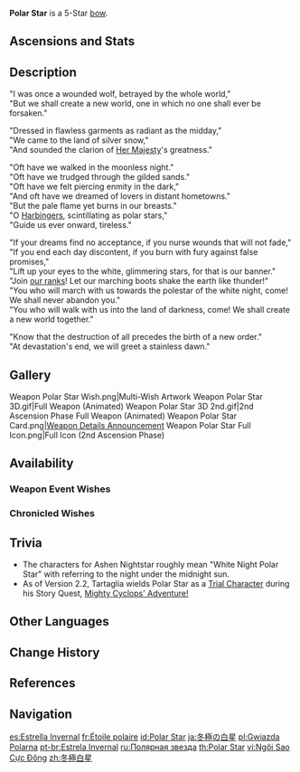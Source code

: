 {{Weapon Infobox
|title          = Po&shy;lar Star
|id             = 15507
|image          = <gallery>
Weapon Polar Star.png|Base
Weapon Polar Star 2nd.png|2nd Ascension
</gallery>-->
|type           = Bow
|releaseDate    = 2021-10-13
|quality        = 5
|base_atk       = 46
|2nd_stat_type  = CRIT Rate
|2nd_stat       = 7.2%
|obtain         = Weapon Event Wishes
|passive        = Daylight's Augury
|effect         = Elemental Skill and Elemental Burst DMG increased by (var1)%. After a Normal Attack, Charged Attack, Elemental Skill or Elemental Burst hits an opponent, 1 stack of Ashen Nightstar will be gained for 12s. When 1/2/3/4 stacks of Ashen Nightstar are present, ATK is increased by (var2)%. The stack of Ashen Nightstar created by the Normal Attack, Charged Attack, Elemental Skill or Elemental Burst will be counted independently of the others.
|eff_rank1_var1 = 12
|eff_rank2_var1 = 15
|eff_rank3_var1 = 18
|eff_rank4_var1 = 21
|eff_rank5_var1 = 24
|eff_rank1_var2 = 10/20/30/48
|eff_rank2_var2 = 12.5/25/37.5/60
|eff_rank3_var2 = 15/30/45/72
|eff_rank4_var2 = 17.5/35/52.5/84
|eff_rank5_var2 = 20/40/60/96
|eff_att1       = Elemental Skill DMG Bonus
|eff_att2       = Elemental Burst DMG Bonus
|eff_att3       = ATK
|eff_att4       = Effect Triggered by Normal Attack
}}
{{Description|A pristine bow that is as sharp as the glaciers of the far north.}}
'''Polar Star''' is a 5-Star [[bow]].

==Ascensions and Stats==
{{Weapon Ascensions and Stats
|ascendMat1 = Mask of the Wicked Lieutenant
|ascendMat2 = Mask of the Tiger's Bite
|ascendMat3 = Mask of the One-Horned
|ascendMat4 = Mask of the Kijin
|bossMat1   = Concealed Claw
|bossMat2   = Concealed Unguis
|bossMat3   = Concealed Talon
|commonMat1 = Spectral Husk
|commonMat2 = Spectral Heart
|commonMat3 = Spectral Nucleus
}}

==Description==
"I was once a wounded wolf, betrayed by the whole world,"<br>
"But we shall create a new world, one in which no one shall ever be forsaken."

"Dressed in flawless garments as radiant as the midday,"<br>
"We came to the land of silver snow,"<br>
"And sounded the clarion of [[Tsaritsa|Her Majesty]]'s greatness."

"Oft have we walked in the moonless night."<br>
"Oft have we trudged through the gilded sands."<br>
"Oft have we felt piercing enmity in the dark,"<br>
"And oft have we dreamed of lovers in distant hometowns."<br>
"But the pale flame yet burns in our breasts."<br>
"O [[Eleven Fatui Harbingers|Harbingers]], scintillating as polar stars,"<br>
"Guide us ever onward, tireless."

"If your dreams find no acceptance, if you nurse wounds that will not fade,"<br>
"If you end each day discontent, if you burn with fury against false promises,"<br>
"Lift up your eyes to the white, glimmering stars, for that is our banner."<br>
"Join [[Fatui|our ranks]]! Let our marching boots shake the earth like thunder!"<br>
"You who will march with us towards the polestar of the white night, come! We shall never abandon you."<br>
"You who will walk with us into the land of darkness, come! We shall create a new world together."

"Know that the destruction of all precedes the birth of a new order."<br>
"At devastation's end, we will greet a stainless dawn."

==Gallery==
<gallery>
Weapon Polar Star Wish.png|Multi-Wish Artwork
Weapon Polar Star 3D.gif|Full Weapon (Animated)
Weapon Polar Star 3D 2nd.gif|2nd Ascension Phase Full Weapon (Animated)
Weapon Polar Star Card.png|[https://twitter.com/GenshinImpact/status/1446686862051971078 Weapon Details Announcement]
Weapon Polar Star Full Icon.png|Full Icon (2nd Ascension Phase)
</gallery>

==Availability==
===Weapon Event Wishes===
{{Featured}}

===Chronicled Wishes===
{{Featured|chronicled=1}}

==Trivia==
* The characters for Ashen Nightstar {{Lang|ja=白夜極星}} roughly mean "White Night Polar Star" with {{ja|白夜}} referring to the night under the midnight sun.
* As of Version 2.2, Tartaglia wields Polar Star as a [[Trial Character]] during his Story Quest, [[Mighty Cyclops' Adventure!]]

==Other Languages==
{{Other Languages
|1_en     = Polar Star
|1_zhs    = 冬极白星
|1_zhs_rm = Dōngjíbáixīng
|1_zht    = 冬極白星
|1_zht_rm = Dōngjíbáixīng
|1_zh_tl  = Winter Pole's White Star
|1_ja     = 冬極の白星
|1_ja_rm  = Toukyoku no Hakusei<ref>YouTube: [https://youtu.be/uw-b54nYqi8 {{ja|【原神】Ver.2.2「霧の海と謎の秘境」予告番組inTGS2021}}]</ref>
|1_ja_tl  = Winter Pole's White Star
|1_ko     = 극지<->의 별
|1_ko_tl  = Polar Star
|1_es     = Estrella Invernal
|1_es_tl  = Wintry Star
|1_fr     = Étoile polaire
|1_fr_tl  = {{w|Pole star|Polar Star}}
|1_ru     = Полярная звезда
|1_ru_tl  = Polar Star
|1_th     = Polar Star
|1_vi     = Ngôi Sao Cực Đông
|1_vi_tl  = Winter Polar Star
|1_de     = Polarstern
|1_de_tl  = Polar Star
|1_id     = Polar Star
|1_pt     = Estrela Invernal
|1_pt_tl  = Wintery Star
|1_tr     = Kutup Yıldızı
|1_tr_tl  = Polar Star
|1_it     = Stella polare
|1_it_tl  = Polar Star
|2_en     = Daylight's Augury
|2_zhs    = 极昼的先兆者
|2_zhs_rm = Jízhòu de Xiānzhào-zhě
|2_zht    = 極晝的先兆者
|2_zht_rm = Jízhòu de Xiānzhào-zhě
|2_zh_tl  = Polar Day's Omen
|2_ja     = 白夜の前兆者
|2_ja_rm  = Byakuya no Zenchousha{{Assumed}}
|2_ja_tl  = Omens of The White Night
|2_ko     = 백야<->의 전조자
|2_ko_tl  = One Who Signs a White Night
|2_es     = Augurio diurno
|2_es_tl  = Daytime Omen
|2_fr     = Augure de la lumière du jour
|2_fr_tl  = Daylight's Augury
|2_ru     = Знамение полярного дня
|2_ru_tl  = Polar Day's Omen
|2_th     = Daylight's Augury
|2_vi     = Điềm Báo Ban Trưa
|2_vi_tl  = Midday Augury
|2_de     = Taghelle Vorzeichen
|2_de_tl  = Omen Bright as Daylight
|2_id     = Daylight's Augury
|2_pt     = Pressagiador do Dia
|2_pt_tl  = 
|2_tr     = Günışığı Kehaneti
|2_tr_tl  = Daylight Prophecy
|2_it     = Augurio del giorno
|2_it_tl  = Augury of the Day
}}

==Change History==
{{Change History|2.2}}

==References==
{{Reflist}}

==Navigation==
{{Weapon Navbox|Bows}}

[[es:Estrella Invernal]]
[[fr:Étoile polaire]]
[[id:Polar Star]]
[[ja:冬極の白星]]
[[pl:Gwiazda Polarna]]
[[pt-br:Estrela Invernal]]
[[ru:Полярная звезда]]
[[th:Polar Star]]
[[vi:Ngôi Sao Cực Đông]]
[[zh:冬極白星]]